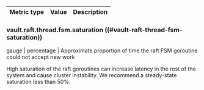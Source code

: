 Metric type | Value       | Description
----------- | ----------- | -----------
### vault.raft.thread.fsm.saturation ((#vault-raft-thread-fsm-saturation))

gauge       | percentage  | Approximate proportion of time the raft FSM goroutine could not accept new work

High saturation of the raft goroutines can increase latency in the rest of the
system and cause cluster instability. We recommend a steady-state saturation
less than 50%.